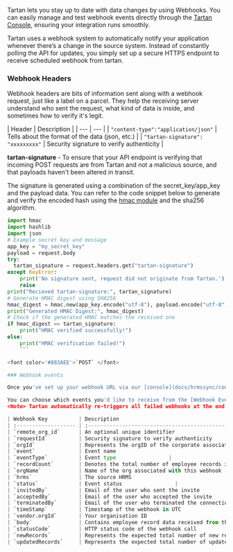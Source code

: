 Tartan lets you stay up to date with data changes by using Webhooks. You can easily manage and test webhook events directly through the [Tartan Console](/docs/hrmssync/console), ensuring your integration runs smoothly.

Tartan uses a webhook system to automatically notify your application whenever there’s a change in the source system. Instead of constantly polling the API for updates, you simply set up a secure HTTPS endpoint to receive scheduled webhook from tartan.


### Webhook Headers

Webhook headers are bits of information sent along with a webhook request, just like a label on a parcel. They help the receiving server understand who sent the request, what kind of data is inside, and sometimes how to verify it's legit.



| Header  | Description | 
    | --- | --- | 
    | ``` "content-type":"application/json" ``` | Tells about the format of the data (json, etc.) |
    | ``` "tartan-signature": "xxxxxxxxx" ```  | Security signature to verify authenticity | 
   


**tartan-signature** - To ensure that your API endpoint is verifying that incoming POST requests are from Tartan and not a malicious source, and that payloads haven't been altered in transit.



The signature is generated using a combination of the secret_key/app_key and the payload data. You can refer to the code snippet below to generate and verify the encoded hash using the [hmac module](https://docs.python.org/3/library/hmac.html) and the sha256 algorithm.

``` python
import hmac
import hashlib
import json
# Example secret key and message
app_key = "my_secret_key"
payload = request.body
try:
  tartan_signature = request.headers.get("tartan-signature")
except KeyError:
    print('No signature sent, request did not originate from Tartan.')
    raise
print("Recieved tartan-signature:", tartan_signature)
# Generate HMAC digest using SHA256
hmac_digest = hmac.new(app_key.encode("utf-8"), payload.encode("utf-8"), hashlib.sha256).hexdigest()
print("Generated HMAC Digest:", hmac_digest)
# Check if the generated HMAC matches the received one
if hmac_digest == tartan_signature:
    print("HMAC verified successfully!")
else:
    print("HMAC verification failed!")
    ```

<font color='#883AEE'>`POST` </font> 

### Webhook events 

Once you've set up your webhook URL via our [console](docs/hrmssync/console") or with help from your Tartan SPOC, you'll start receiving webhook events from Tartan.

You can choose which events you'd like to receive from the [Webhook Events](docs/hrmssync/console") section. Once configured, Tartan will begin sending only those selected events to your endpoint.
<Note> Tartan automatically re-triggers all failed webhooks at the end of the day (EOD). </Note>

| Webhook Key          | Description                                                |
| :------------------- | :--------------------------------------------------------- |
| `remote_org_id`      | An optional unique identifier                              |
| `requestId`          | Security signature to verify authenticity                  |
| `orgId`              | Represents the orgID of the corporate associated with this webhook |
| `event`              | Event name                                                          |
| `eventType`          | Event type                 |
| `recordCount`        | Denotes the total number of employee records in this webhook |
| `orgName`            | Name of the org associated with this webhook               |
| `hrms`               | The source HRMS                                            |
| `status`             | Event status                 |
| `invitedBy`          | Email of the user who sent the invite                      |
| `acceptedBy`         | Email of the user who accepted the invite                  |
| `terminatedBy`       | Email of the user who terminated the connection            |
| `timeStamp`          | Timestamp of the webhook in UTC                            |
| `vendor.orgId`       | Your organisation ID                                       |
| `body`               | Contains employee record data received from the source     |
| `statusCode`         | HTTP status code of the webhook call                       |
| `newRecords`         | Represents the expected total number of new records in this session |
| `updatedRecords`     | Represents the expected total number of updates in this session |


 

